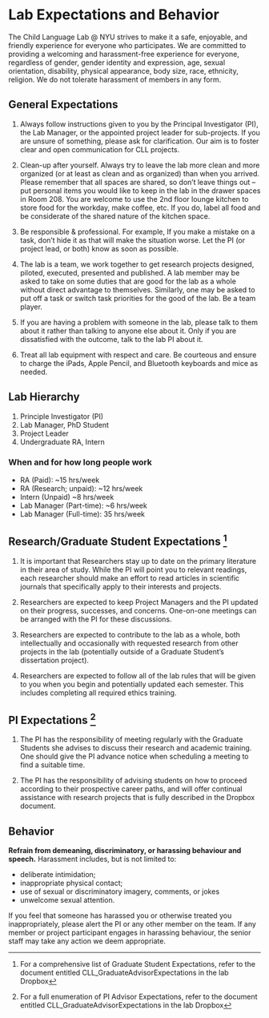 # Lab Expectations and Behavior

The Child Language Lab @ NYU strives to make it a safe, enjoyable, and friendly experience for everyone who participates. We are committed to providing a welcoming and harassment-free experience for everyone, regardless of gender, gender identity and expression, age, sexual orientation, disability, physical appearance, body size, race, ethnicity, religion. We do not tolerate harassment of members in any form. 

## General Expectations

1. Always follow instructions given to you by the Principal Investigator (PI), the Lab Manager, or the appointed project leader for sub-projects. If you are unsure of something, please ask for clarification. Our aim is to foster clear and open communication for CLL projects.

2. Clean-up after yourself. Always try to leave the lab more clean and more organized (or at least as clean and as organized) than when you arrived. Please remember that all spaces are shared, so don’t leave things out  –  put personal items you would like to keep in the lab in the drawer spaces in Room 208.  You are welcome to use the 2nd floor lounge kitchen to store food for the workday, make coffee, etc. If you do, label all food and be considerate of the shared nature of the kitchen space.

3. Be responsible & professional. For example, If you make a mistake on a task, don’t hide it as that will make the situation worse. Let the PI (or project lead, or both) know as soon as possible.

4. The lab is a team, we work together to get research projects designed, piloted, executed, presented and published. A lab member may be asked to take on some duties that are good for the lab as a whole without direct advantage to themselves. Similarly, one may be asked to put off a task or switch task priorities for the good of the lab. Be a team player.  

5. If you are having a problem with someone in the lab, please talk to them about it rather than talking to anyone else about it. Only if you are dissatisfied with the outcome, talk to the lab PI about it.

6. Treat all lab equipment with respect and care. Be courteous and ensure to charge the iPads, Apple Pencil, and Bluetooth keyboards and mice as needed.

## Lab Hierarchy

1. Principle Investigator (PI)
2. Lab Manager, PhD Student
3. Project Leader
4. Undergraduate RA, Intern

### When and for how long people work

- RA (Paid): ~15 hrs/week 
- RA (Research; unpaid): ~12 hrs/week
- Intern (Unpaid) ~8 hrs/week
- Lab Manager (Part-time): ~6 hrs/week 
- Lab Manager (Full-time): 35 hrs/week

## Research/Graduate Student Expectations ^[For a comprehensive list of Graduate Student Expectations, refer to the document entitled CLL_GraduateAdvisorExpectations in the lab Dropbox]

1. It is important that Researchers stay up to date on the primary literature in their area of study. While the PI will point you to relevant readings, each researcher should make an effort to read articles in scientific journals that specifically apply to their interests and projects.

2. Researchers are expected to keep Project Managers and the PI updated on their progress, successes, and concerns. One-on-one meetings can be arranged with the PI for these discussions.

3. Researchers are expected to contribute to the lab as a whole, both intellectually and occasionally with requested research from other projects in the lab (potentially outside of a Graduate Student’s dissertation project). 

4. Researchers are expected to follow all of the lab rules that will be given to you when you begin and potentially updated each semester. This includes completing all required ethics training.

## PI Expectations ^[For a full enumeration of PI Advisor Expectations, refer to the document entitled CLL_GraduateAdvisorExpectations in the lab Dropbox]
1. The PI has the responsibility of meeting regularly with the Graduate Students she advises to discuss their research and academic training. One should give the PI advance notice when scheduling a meeting to find a suitable time. 

2. The PI has the responsibility of advising students on how to proceed according to their prospective career paths, and will offer continual assistance with research projects that is fully described in the Dropbox document.

## Behavior

__Refrain from demeaning, discriminatory, or harassing behaviour and speech.__ Harassment includes, but is not limited to:

- deliberate intimidation;
- inappropriate physical contact;
- use of sexual or discriminatory imagery, comments, or jokes
- unwelcome sexual attention.

If you feel that someone has harassed you or otherwise treated you inappropriately, please alert the PI or any other member on the team. If any member or project participant engages in harassing behaviour, the senior staff may take any action we deem appropriate. 



